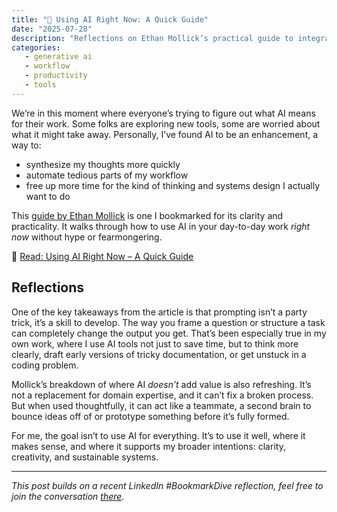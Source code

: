 ```yaml
---
title: "📌 Using AI Right Now: A Quick Guide"
date: "2025-07-28"
description: "Reflections on Ethan Mollick’s practical guide to integrating AI into your work."
categories:
   - generative ai
   - workflow
   - productivity
   - tools
---
```


We’re in this moment where everyone’s trying to figure out what AI means for their work. Some folks are exploring new tools, some are worried about what it might take away. Personally, I’ve found AI to be an enhancement, a way to:

- synthesize my thoughts more quickly
- automate tedious parts of my workflow
- free up more time for the kind of thinking and systems design I actually want to do

This [guide by Ethan Mollick](https://www.oneusefulthing.org/p/using-ai-right-now-a-quick-guide) is one I bookmarked for its clarity and practicality. It walks through how to use AI in your day-to-day work *right now* without hype or fearmongering.

🔗 [Read: Using AI Right Now – A Quick Guide](https://www.oneusefulthing.org/p/using-ai-right-now-a-quick-guide)

## Reflections

One of the key takeaways from the article is that prompting isn’t a party trick, it’s a skill to develop. The way you frame a question or structure a task can completely change the output you get. That’s been especially true in my own work, where I use AI tools not just to save time, but to think more clearly, draft early versions of tricky documentation, or get unstuck in a coding problem.

Mollick’s breakdown of where AI *doesn’t* add value is also refreshing. It’s not a replacement for domain expertise, and it can’t fix a broken process. But when used thoughtfully, it can act like a teammate, a second brain to bounce ideas off of or prototype something before it’s fully formed.

For me, the goal isn’t to use AI for everything. It’s to use it well, where it makes sense, and where it supports my broader intentions: clarity, creativity, and sustainable systems.

---

*This post builds on a recent LinkedIn #BookmarkDive reflection, feel free to join the conversation [there]().*
